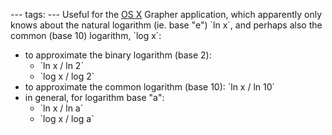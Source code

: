 ---
tags:
---
Useful for the [[OS X]] Grapher application, which apparently only knows about the natural logarithm (ie. base "e") `ln x`, and perhaps also the common (base 10) logarithm, `log x`:

* to approximate the binary logarithm (base 2):
** `ln x / ln 2`
** `log x / log 2`
* to approximate the common logarithm (base 10): `ln x / ln 10`
* in general, for logarithm base "a":
** `ln x / ln a`
** `log x / log a`
